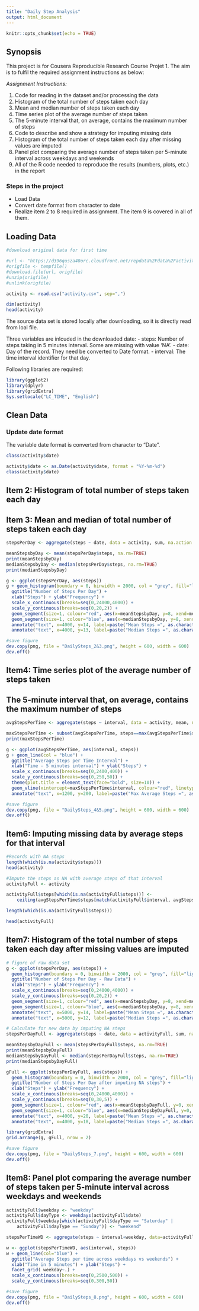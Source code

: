 ---
title: "Daily Step Analysis"
output: html_document
---

```{r setup, include=FALSE}
knitr::opts_chunk$set(echo = TRUE)
```


## Synopsis

This project is for Cousera Reproducible Research Course Projet 1. The aim is to fulfil the required assignment instructions as below:

*Assignment Instructions:*

1. Code for reading in the dataset and/or processing the data 
2. Histogram of the total number of steps taken each day 
3. Mean and median number of steps taken each day 
4. Time series plot of the average number of steps taken 
5. The 5-minute interval that, on average, contains the maximum number of steps 
6. Code to describe and show a strategy for imputing missing data 
7. Histogram of the total number of steps taken each day after missing values are imputed
8. Panel plot comparing the average number of steps taken per 5-minute interval across weekdays and weekends 
9. All of the R code needed to reproduce the results (numbers, plots, etc.) in the report


### Steps in the project
- Load Data
- Convert date format from character to date
- Realize item 2 to 8 required in assignment. The item 9 is covered in all of them.


## Loading Data
```{r}
#download original data for first time

#url <- "https://d396qusza40orc.cloudfront.net/repdata%2Fdata%2Factivity.zip"
#origfile <- tempfile()
#download.file(url, origfile)
#unzip(origfile)
#unlink(origfile)

activity <- read.csv("activity.csv", sep=",")

dim(activity)
head(activity)

```

The source data set is stored locally after downloading, so it is directly read from loal file.

Three variables are inlcuded in the downloaded date:
- steps: Number of steps taking in 5 minutes interval. Some are missing with value 'NA'.
- date: Day of the record. They need be converted to Date format.
- interval: The time interval identifier for that day.

Following libraries are required:

```{r}
library(ggplot2)
library(dplyr)
library(gridExtra)
Sys.setlocale("LC_TIME", "English")

```

## Clean Data

### Update date format

The variable date format is converted from character to "Date".

```{r}
class(activity$date)

activity$date <- as.Date(activity$date, format = "%Y-%m-%d")
class(activity$date)

```


## Item 2: Histogram of total number of steps taken each day
## Item 3: Mean and median of total number of steps taken each day

```{r}
stepsPerDay <- aggregate(steps ~ date, data = activity, sum, na.action = na.omit)

meanStepsbyDay <- mean(stepsPerDay$steps, na.rm=TRUE)
print(meanStepsbyDay)
medianStepsbyDay <- median(stepsPerDay$steps, na.rm=TRUE)
print(medianStepsbyDay)

g <- ggplot(stepsPerDay, aes(steps))
g + geom_histogram(boundary = 0, binwidth = 2000, col = "grey", fill="lightblue") +
  ggtitle("Number of Steps Per Day") +
  xlab("Steps") + ylab("Frequency") +
  scale_x_continuous(breaks=seq(0,24000,4000)) +
  scale_y_continuous(breaks=seq(0,20,2)) +
  geom_segment(size=1, colour="red", aes(x=meanStepsbyDay, y=8, xend=meanStepsbyDay, yend=Inf)) +
  geom_segment(size=1, colour="blue", aes(x=medianStepsbyDay, y=8, xend=medianStepsbyDay, yend=-Inf)) +
  annotate("text", x=4000, y=14, label=paste("Mean Steps =", as.character(round(meanStepsbyDay))), color="red", size = 3) +
  annotate("text", x=4000, y=13, label=paste("Median Steps =", as.character(round(medianStepsbyDay))), color="blue", size = 3)

#save figure
dev.copy(png, file = "DailySteps_2&3.png", height = 600, width = 600)
dev.off()

```


## Item4: Time series plot of the average number of steps taken
## The 5-minute interval that, on average, contains the maximum number of steps 


```{r}
avgStepsPerTime <- aggregate(steps ~ interval, data = activity, mean, na.action = na.omit)

maxStepsPerTime <- subset(avgStepsPerTime, steps==max(avgStepsPerTime$steps))
print(maxStepsPerTime)

g <- ggplot(avgStepsPerTime, aes(interval, steps))
g + geom_line(col = "blue") +
  ggtitle("Average Steps per Time Interval") +
  xlab("Time - 5 minutes interval") + ylab("Steps") +
  scale_x_continuous(breaks=seq(0,2400,400)) +
  scale_y_continuous(breaks=seq(0,250,50)) +
  theme(plot.title = element_text(face="bold", size=10)) +
  geom_vline(xintercept=maxStepsPerTime$interval, colour="red", linetype="longdash") +
  annotate("text", x=1200, y=200, label=paste("Max Average Steps =", as.character(round(maxStepsPerTime$steps)), "at interval", as.character(maxStepsPerTime$interval)), color="red")

#save figure
dev.copy(png, file = "DailySteps_4&5.png", height = 600, width = 600)
dev.off()

```


## Item6: Imputing missing data by average steps for that interval

```{r}
#Records with NA steps
length(which(is.na(activity$steps)))
head(activity)

#Impute the steps as NA with average steps of that interval
activityFull <- activity

activityFull$steps[which(is.na(activityFull$steps))] <-
	ceiling(avgStepsPerTime$steps[match(activityFull$interval, avgStepsPerTime$interval)])

length(which(is.na(activityFull$steps)))

head(activityFull)

```


## Item7: Histogram of the total number of steps taken each day after missing values are imputed

```{r}

# figure of raw data set
g <- ggplot(stepsPerDay, aes(steps)) +
  geom_histogram(boundary = 0, binwidth = 2000, col = "grey", fill="lightblue") +
  ggtitle("Number of Steps Per Day - Raw Data") +
  xlab("Steps") + ylab("Frequency") +
  scale_x_continuous(breaks=seq(0,24000,4000)) +
  scale_y_continuous(breaks=seq(0,20,2)) +
  geom_segment(size=1, colour="red", aes(x=meanStepsbyDay, y=8, xend=meanStepsbyDay, yend=Inf)) +
  geom_segment(size=1, colour="blue", aes(x=medianStepsbyDay, y=8, xend=medianStepsbyDay, yend=0)) +
  annotate("text", x=5000, y=14, label=paste("Mean Steps =", as.character(round(meanStepsbyDay))), color="red", size = 3) +
  annotate("text", x=5000, y=12, label=paste("Median Steps =", as.character(round(medianStepsbyDay))), color="blue", size = 3)

# Calculate for new data by imputing NA steps
stepsPerDayFull <- aggregate(steps ~ date, data = activityFull, sum, na.action = na.omit)

meanStepsbyDayFull <- mean(stepsPerDayFull$steps, na.rm=TRUE)
print(meanStepsbyDayFull)
medianStepsbyDayFull <- median(stepsPerDayFull$steps, na.rm=TRUE)
print(medianStepsbyDayFull)

gFull <- ggplot(stepsPerDayFull, aes(steps)) + 
  geom_histogram(boundary = 0, binwidth = 2000, col = "grey", fill="lightblue") +
  ggtitle("Number of Steps Per Day after imputing NA steps") +
  xlab("Steps") + ylab("Frequency") +
  scale_x_continuous(breaks=seq(0,24000,4000)) +
  scale_y_continuous(breaks=seq(0,30,5)) +
  geom_segment(size=1, colour="red", aes(x=meanStepsbyDayFull, y=0, xend=meanStepsbyDayFull, yend=Inf)) +
  geom_segment(size=1, colour="blue", aes(x=medianStepsbyDayFull, y=0, xend=medianStepsbyDayFull, yend=Inf)) +
  annotate("text", x=4000, y=20, label=paste("Mean Steps =", as.character(round(meanStepsbyDayFull))), color="red", size = 3) +
  annotate("text", x=4000, y=18, label=paste("Median Steps =", as.character(round(medianStepsbyDayFull))), color="blue", size = 3)

library(gridExtra)
grid.arrange(g, gFull, nrow = 2)

#save figure
dev.copy(png, file = "DailySteps_7.png", height = 600, width = 600)
dev.off()


```

## Item8: Panel plot comparing the average number of steps taken per 5-minute interval across weekdays and weekends 

```{r}

activityFull$weekday <- "weekday"
activityFull$dayType <- weekdays(activityFull$date)
activityFull$weekday[which(activityFull$dayType == "Saturday" |
	activityFull$dayType == "Sunday")] <- "weekend"

stepsPerTimeWD <- aggregate(steps ~ interval+weekday, data=activityFull, FUN=mean, na.action=na.omit)

w <- ggplot(stepsPerTimeWD, aes(interval, steps))
w + geom_line(col="blue") + 
  ggtitle("Average Steps per time across weekdays vs weekends") +
  xlab("Time in 5 minutes") + ylab("Steps") +
  facet_grid( weekday~.) +
  scale_x_continuous(breaks=seq(0,2500,500)) +
  scale_y_continuous(breaks=seq(0,300,50))

#save figure
dev.copy(png, file = "DailySteps_8.png", height = 600, width = 600)
dev.off()

```

